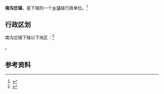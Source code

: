 {{中国乡级行政区|61/06/23/105/000}}

'''南沟岔镇'''，是{{PRC admin/fullname|61/06/23/105/000|3}}下辖的一个[[乡镇|乡镇]]级行政单位。<ref>{{PRC admin/ref sgc|{{PRC admin/parent|61/06/23/105/000}}}}</ref>

== 行政区划 ==

南沟岔镇下辖以下地区：<ref>{{PRC admin/ref sgc|61/06/23/105/000}}</ref>

{{PRC admin/children|61/06/23/105/000}}。

== 参考资料 ==

{{reflist}}

{{行政区划小作品}}
{{PRC admin/navcat|61/06/23/105/000}}